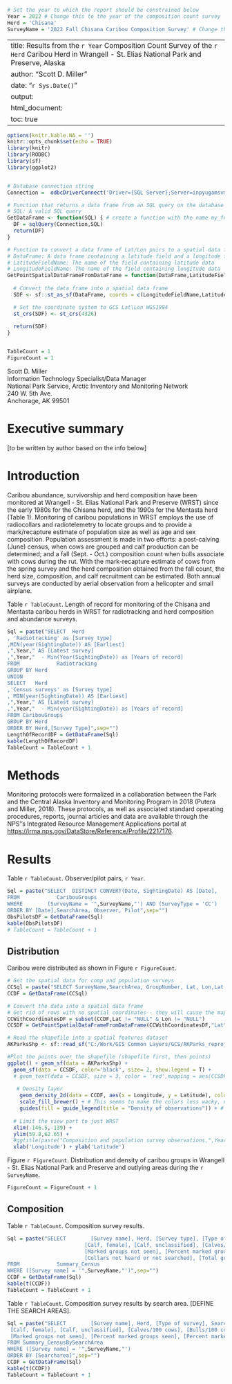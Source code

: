 
```r

# Set the year to which the report should be constrained below
Year = 2022 # Change this to the year of the composition count survey
Herd = 'Chisana'
SurveyName = '2022 Fall Chisana Caribou Composition Survey' # Change this to the survey name in the WRST Caribou database.
```

---
title: Results from the `r Year` Composition Count Survey of the `r Herd` Caribou Herd in Wrangell - St. Elias National Park and Preserve, Alaska
author: "Scott D. Miller"
date: "`r Sys.Date()`"
output:
  html_document:
    toc: true
---

```r
options(knitr.kable.NA = '')
knitr::opts_chunk$set(echo = TRUE)
library(knitr)
library(RODBC)
library(sf)
library(ggplot2)


# Database connection string
Connection =  odbcDriverConnect('Driver={SQL Server};Server=inpyugamsvm01\\nuna;Database=WRST_Caribou;Trusted_connection=yes')

# Function that returns a data frame from an SQL query on the database
# SQL: A valid SQL query
GetDataFrame <- function(SQL) { # create a function with the name my_function
  DF = sqlQuery(Connection,SQL)
  return(DF)
}

# Function to convert a data frame of Lat/Lon pairs to a spatial data frame
# DataFrame: A data frame containing a latitude field and a longitude field
# LatitudeFieldName: The name of the field containing latitude data
# LongitudeFieldName: The name of the field containing longitude data
GetPointSpatialDataFrameFromDataFrame = function(DataFrame,LatitudeFieldName,LongitudeFieldName){
  
  # Convert the data frame into a spatial data frame
  SDF <- sf::st_as_sf(DataFrame, coords = c(LongitudeFieldName,LatitudeFieldName))

  # Set the coordinate system to GCS Lat\Lon WGS1984
  st_crs(SDF) <- st_crs(4326)
  
  return(SDF)
}


TableCount = 1
FigureCount = 1

```

Scott D. Miller  
Information Technology Specialist/Data Manager  
National Park Service, Arctic Inventory and Monitoring Network  
240 W. 5th Ave.  
Anchorage, AK 99501

# Executive summary
[to be written by author based on the info below]

# Introduction
Caribou abundance, survivorship and herd composition have been monitored at Wrangell - St. Elias National Park and Preserve (WRST) since the early 1980s for the Chisana herd, and the 1990s for the Mentasta herd (Table 1). Monitoring of caribou populations in WRST employs the use of radiocollars and radiotelemetry to locate groups and to provide a mark/recapture estimate of population size as well as age and sex composition. Population assessment is made in two efforts: a post-calving (June) census, when cows are grouped and calf production can be determined; and a fall (Sept. - Oct.) composition count when bulls associate with cows during the rut. With the mark-recapture estimate of cows from the spring survey and the herd composition obtained from the fall count, the herd size, composition, and calf recruitment can be estimated. Both annual surveys are conducted by aerial observation from a helicopter and small airplane.

Table `r TableCount`. Length of record for monitoring of the Chisana and Mentasta caribou herds in WRST for radiotracking and herd composition and abundance surveys.
```r
Sql = paste("SELECT  Herd
, 'Radiotracking' as [Survey type]
,MIN(year(SightingDate)) AS [Earliest]
,",Year," AS [Latest survey]
,",Year,"  - Min(Year(SightingDate)) as [Years of record]
FROM            Radiotracking
GROUP BY Herd
UNION
SELECT   Herd
,'Census surveys' as [Survey type]
, MIN(year(SightingDate)) AS [Earliest]
,",Year," AS [Latest survey]
,",Year,"  - Min(year(SightingDate)) as [Years of record]
FROM CaribouGroups
GROUP BY Herd
ORDER BY Herd,[Survey Type]",sep="")
LengthOfRecordDF = GetDataFrame(Sql)
kable(LengthOfRecordDF)
TableCount = TableCount + 1
```

# Methods

Monitoring protocols were formalized in a collaboration between the Park and the Central Alaska Inventory and Monitoring Program in 2018 (Putera and Miller, 2018). These protocols, as well as associated standard operating procedures, reports, journal articles and data are available through the NPS''s Integrated Resource Management Applications portal at [https://irma.nps.gov/DataStore/Reference/Profile/2217176](https://irma.nps.gov/DataStore/Reference/Profile/2217176). 

# Results

Table `r TableCount`. Observer/pilot pairs, `r Year`.
```r

Sql = paste("SELECT  DISTINCT CONVERT(Date, SightingDate) AS [Date],   SearchArea, Observer1 AS Observer, Pilot
FROM            CaribouGroups
WHERE        (SurveyName = '",SurveyName,"') AND (SurveyType = 'CC')
ORDER BY [Date],SearchArea, Observer, Pilot",sep="")
ObsPilotsDF = GetDataFrame(Sql)
kable(ObsPilotsDF)
# TableCount = TableCount + 1
```


## Distribution

Caribou were distributed as shown in Figure `r FigureCount`.

```r

# Get the spatial data for comp and population surveys
CCSql = paste("SELECT SurveyName,SearchArea, GroupNumber, Lat, Lon,Lat as Latitude,Lon as Longitude FROM Dataset_Census WHERE SurveyName = '",SurveyName,"' And Lat > 0",sep="")
CCDF = GetDataFrame(CCSql)

# Convert the data into a spatial data frame
# Get rid of rows with no spatial coordinates - they will cause the map to bomb
CCWithCoordinatesDF = subset(CCDF,Lat != "NULL" & Lon != "NULL")
CCSDF = GetPointSpatialDataFrameFromDataFrame(CCWithCoordinatesDF,"Lat","Lon")

# Read the shapefile into a spatial features dataset
AKParksShp <- sf::read_sf("C:/Work/GIS Common Layers/GCS/AKParks_reprojected.shp")

#Plot the points over the shapefile (shapefile first, then points)
ggplot() + geom_sf(data = AKParksShp) + 
  geom_sf(data = CCSDF, color='black', size= 2, show.legend = T) +
  # geom_text(data = CCSDF, size = 3, color = 'red',mapping = aes(CCSDF$Longitude,CCSDF$Latitude,label = CCSDF$SurveyName), vjust = -1,hjust = 0,inherit.aes = FALSE) +
  
   # Density layer
    geom_density_2d(data = CCDF, aes(x = Longitude, y = Latitude), colour = "red", alpha = 0.9) +
    scale_fill_brewer() + # This seems to make the colors less wacky, not sure why
    guides(fill = guide_legend(title = "Density of observations")) + # This gives a legend to the density
  
  # Limit the view port to just WRST
  xlim(-146.5,-139) +
  ylim(59.8,62.65) +
  #ggtitle(paste("Composition and population survey observations,",Year,sep="") ,subtitle = "Wrangell-St. Elias National Park and Preserve") +
  xlab('Longitude') + ylab('Latitude')

```

Figure `r FigureCount`. Distribution and density of caribou groups in Wrangell - St. Elias National Park and Preserve and outlying areas during the `r SurveyName`.

```r
FigureCount = FigureCount + 1
```


## Composition


Table `r TableCount`. Composition survey results.
```r
Sql = paste("SELECT        [Survey name], Herd, [Survey type], [Type of survey], Cow, Calf, [Small bull], [Medium bull], [Large bull], [Bull (composition survey)], [Adult (composition survey)], [Caribou (composition survey)], Unknown, [Calf, male], 
                         [Calf, female], [Calf, unclassified], [Calves/100 cows], [Bulls/100 cows (composition survey)], [Total groups observed], [Groups in the survey area], [Groups out of the survey area], [Marked groups], [Marked groups seen], 
                         [Marked groups not seen], [Percent marked groups seen], [Percent marked groups not seen], [Total collared animals observed], [Number of frequencies that were available on survey date (Animal_Movement)], 
                         [Collars not heard or not searched], [Total groups marked seen], [Start date], [End date], [Survey days], [Search areas]
FROM            Summary_Census
WHERE ([Survey name] = '",SurveyName,"')",sep="")
CCDF = GetDataFrame(Sql)
kable(t(CCDF))
TableCount = TableCount + 1

```

Table `r TableCount`. Composition survey results by search area. [DEFINE THE SEARCH AREAS].
```r
Sql = paste("SELECT        [Survey name], Herd, [Type of survey], SearchArea, Cow, Calf, [Small bull], [Medium bull], [Large bull], [Bull (composition survey)], [Adult (composition survey)], [Caribou (composition survey)], Unknown, [Calf, male], 
 [Calf, female], [Calf, unclassified], [Calves/100 cows], [Bulls/100 cows (composition survey)], [Total groups observed], [Groups in the survey area], [Groups out of the survey area], [Marked groups], [Marked groups seen], 
 [Marked groups not seen], [Percent marked groups seen], [Percent marked groups not seen], [Total collared animals observed], [Total groups marked seen], [Start date], [End date], [Survey days], [Search areas], Park, Year
FROM Summary_CensusBySearchArea
WHERE ([Survey name] = '",SurveyName,"')
ORDER BY [Searcharea]",sep="")
CCDF = GetDataFrame(Sql)
kable(t(CCDF))
TableCount = TableCount + 1
```


